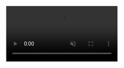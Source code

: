 <video autoplay muted loop class="video-background">
  <source src="3546903-uhd_3840_2160_30fps.mp4" type="video/mp4">
  Your browser does not support the video tag.
</video>

<div class="content">
  ---
  title: "Nico Rivas"
  ---

  This is a Quarto website!

  To learn more about Quarto websites visit <https://quarto.org/docs/websites>.

  ```r
  1 + 1
  ```